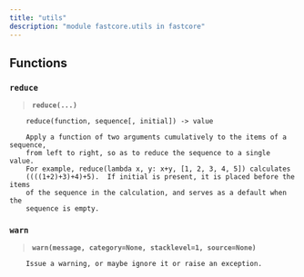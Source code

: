 ```yaml
---
title: "utils"
description: "module fastcore.utils in fastcore"
---
```


## Functions

    
### `reduce`
    


```{=html}
<blockquote><strong><code>reduce(...)</code></strong></blockquote>
```


    
        reduce(function, sequence[, initial]) -> value
        
        Apply a function of two arguments cumulatively to the items of a sequence,
        from left to right, so as to reduce the sequence to a single value.
        For example, reduce(lambda x, y: x+y, [1, 2, 3, 4, 5]) calculates
        ((((1+2)+3)+4)+5).  If initial is present, it is placed before the items
        of the sequence in the calculation, and serves as a default when the
        sequence is empty.
    
### `warn`
    


```{=html}
<blockquote><strong><code>warn(message, category=None, stacklevel=1, source=None)</code></strong></blockquote>
```


    
        Issue a warning, or maybe ignore it or raise an exception.

